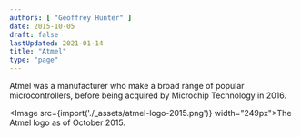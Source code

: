 ```yaml
---
authors: [ "Geoffrey Hunter" ]
date: 2015-10-05
draft: false
lastUpdated: 2021-01-14
title: "Atmel"
type: "page"
---
```



Atmel was a manufacturer who make a broad range of popular microcontrollers, before being acquired by Microchip Technology in 2016.

<Image src={import('./_assets/atmel-logo-2015.png')} width="249px">The Atmel logo as of October 2015.</Image>

